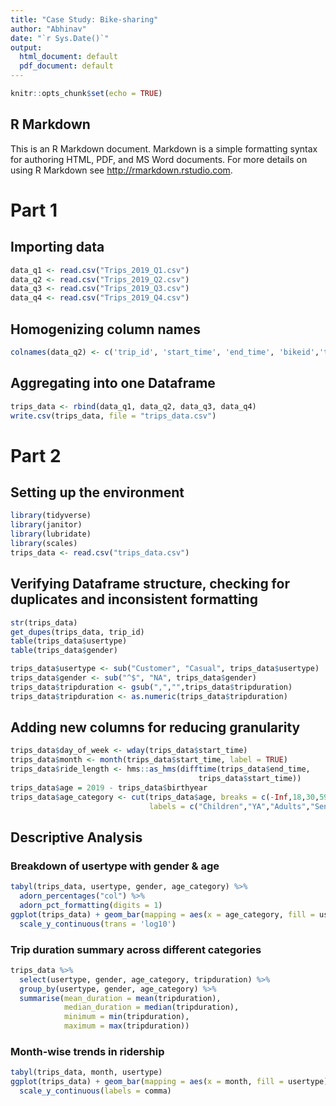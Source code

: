 ---
title: "Case Study: Bike-sharing"
author: "Abhinav"
date: "`r Sys.Date()`"
output:
  html_document: default
  pdf_document: default
---

```{r setup, include=FALSE}
knitr::opts_chunk$set(echo = TRUE)
```

## R Markdown

This is an R Markdown document. Markdown is a simple formatting syntax for authoring HTML, PDF, and MS Word documents. For more details on using R Markdown see <http://rmarkdown.rstudio.com>.

# Part 1

## Importing data

```{r}
data_q1 <- read.csv("Trips_2019_Q1.csv")
data_q2 <- read.csv("Trips_2019_Q2.csv")
data_q3 <- read.csv("Trips_2019_Q3.csv")
data_q4 <- read.csv("Trips_2019_Q4.csv")
```

## Homogenizing column names

```{r}
colnames(data_q2) <- c('trip_id', 'start_time', 'end_time', 'bikeid','tripduration','from_station_id','from_station_name',	'to_station_id', 'to_station_name',	'usertype',	'gender',	'birthyear')
```

## Aggregating into one Dataframe

```{r}
trips_data <- rbind(data_q1, data_q2, data_q3, data_q4)
write.csv(trips_data, file = "trips_data.csv")
```

# Part 2

## Setting up the environment

```{r}
library(tidyverse)
library(janitor)
library(lubridate)
library(scales)
trips_data <- read.csv("trips_data.csv")
```

## Verifying Dataframe structure, checking for duplicates and inconsistent formatting

```{r}
str(trips_data)
get_dupes(trips_data, trip_id)
table(trips_data$usertype)
table(trips_data$gender)

trips_data$usertype <- sub("Customer", "Casual", trips_data$usertype)
trips_data$gender <- sub("^$", "NA", trips_data$gender)
trips_data$tripduration <- gsub(",","",trips_data$tripduration)
trips_data$tripduration <- as.numeric(trips_data$tripduration)
```

## Adding new columns for reducing granularity

```{r}
trips_data$day_of_week <- wday(trips_data$start_time)
trips_data$month <- month(trips_data$start_time, label = TRUE)
trips_data$ride_length <- hms::as_hms(difftime(trips_data$end_time,
                                          trips_data$start_time))
trips_data$age = 2019 - trips_data$birthyear
trips_data$age_category <- cut(trips_data$age, breaks = c(-Inf,18,30,59,Inf),
                               labels = c("Children","YA","Adults","Seniors"))
```

## Descriptive Analysis

### Breakdown of usertype with gender & age

```{r}
tabyl(trips_data, usertype, gender, age_category) %>%
  adorn_percentages("col") %>%
  adorn_pct_formatting(digits = 1)
ggplot(trips_data) + geom_bar(mapping = aes(x = age_category, fill = usertype)) +
  scale_y_continuous(trans = 'log10')
```

### Trip duration summary across different categories

```{r}
trips_data %>% 
  select(usertype, gender, age_category, tripduration) %>% 
  group_by(usertype, gender, age_category) %>%
  summarise(mean_duration = mean(tripduration), 
            median_duration = median(tripduration), 
            minimum = min(tripduration),
            maximum = max(tripduration))
```

### Month-wise trends in ridership

```{r}
tabyl(trips_data, month, usertype)
ggplot(trips_data) + geom_bar(mapping = aes(x = month, fill = usertype)) + 
  scale_y_continuous(labels = comma)
```
